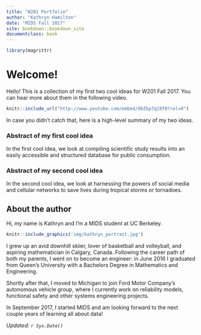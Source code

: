```yaml
---
title: "W201 Portfolio"
author: "Kathryn Hamilton"
date: "MIDS Fall 2017"
site: bookdown::bookdown_site
documentclass: book
---
```


<!-- This won't be displayed but it will initialize your R session. Add any R libraries you need here. -->
```r
library(magrittr)
```


# Welcome! {-}

Hello! This is a collection of my first two cool ideas for W201 Fall 2017. You can hear more about them in the following video.

```r
knitr::include_url("http://www.youtube.com/embed/9bZkp7q19f0?rel=0")
```


In case you didn't catch that, here is a high-level summary of my two ideas.

### Abstract of my first cool idea

In the first cool idea, we look at compiling scientific study results into an easily accessible and structured database for public consumption.

### Abstract of my second cool idea

In the second cool idea, we look at harnessing the powers of social media and cellular networks to save lives during tropical storms or tornadoes.

## About the author {-}

Hi, my name is Kathryn and I'm a MIDS student at UC Berkeley. 

```r
knitr::include_graphics('img/kathryn_portrait.jpg')
```

I grew up an avid downhill skiier, lover of basketball and volleyball, and aspiring mathematician in Calgary, Canada. Following the career path of both my parents, I went on to become an engineer: in June 2016 I graduated from Queen's University with a Bachelors Degree in Mathematics and Engineering.

Shortly after that, I moved to Michigan to join Ford Motor Company's autonomous vehicle group, where I currently work on reliability models, functional safety and other systems engineering projects.

In September 2017, I started MIDS and am looking forward to the next couple years of learning all about data!

*Updated: `r Sys.Date()`*
